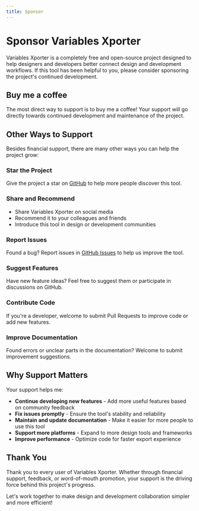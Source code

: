 ```yaml
---
title: Sponsor
---
```



# Sponsor Variables Xporter

Variables Xporter is a completely free and open-source project designed to help designers and developers better connect design and development workflows. If this tool has been helpful to you, please consider sponsoring the project's continued development.

## Buy me a coffee

The most direct way to support is to buy me a coffee! Your support will go directly towards continued development and maintenance of the project.

<div className="flex justify-center my-8">
  <BuyMeACoffee />
</div>

## Other Ways to Support

Besides financial support, there are many other ways you can help the project grow:

### Star the Project

Give the project a star on [GitHub](https://github.com/Kinsey-LKJ/variables-xporter) to help more people discover this tool.

### Share and Recommend

- Share Variables Xporter on social media
- Recommend it to your colleagues and friends
- Introduce this tool in design or development communities

### Report Issues

Found a bug? Report issues in [GitHub Issues](https://github.com/Kinsey-LKJ/variables-xporter/issues) to help us improve the tool.

### Suggest Features

Have new feature ideas? Feel free to suggest them or participate in discussions on GitHub.

### Contribute Code

If you're a developer, welcome to submit Pull Requests to improve code or add new features.

### Improve Documentation

Found errors or unclear parts in the documentation? Welcome to submit improvement suggestions.

## Why Support Matters

Your support helps me:

- **Continue developing new features** - Add more useful features based on community feedback
- **Fix issues promptly** - Ensure the tool's stability and reliability
- **Maintain and update documentation** - Make it easier for more people to use this tool
- **Support more platforms** - Expand to more design tools and frameworks
- **Improve performance** - Optimize code for faster export experience

## Thank You

Thank you to every user of Variables Xporter. Whether through financial support, feedback, or word-of-mouth promotion, your support is the driving force behind this project's progress.

Let's work together to make design and development collaboration simpler and more efficient! 